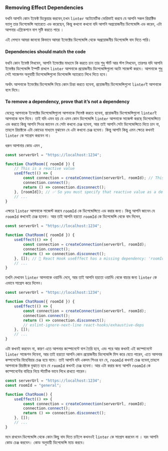 ### Removing Effect Dependencies

যখনি আপনি কোন ইফেক্ট ডিক্লেয়ার করবেন,তখন `linter` অটোমেটিক ভেরিফাই করবে যে আপনি সকল রিয়াক্টিভ ভ্যালু তার ডিপেন্ডেন্সি অ্যারেতে এড করেছেন, কিন্তু কখনো কখনো যদি আপনি অপ্রয়োজনীয় ডিপেন্ডেন্সি এড করেন, এটা আপনার এপ্লিকেশনে বাগ সৃষ্টি করতে পারে ।

এই লেসনে আমরা জানবো কিভাবে আমরা ইফেক্টের ডিপেন্ডেন্সি থেকে অপ্রয়োজনীয় ডিপেন্ডেন্সি বাদ দিতে পারি।

#### Dependencies should match the code

যখনি কোন ইফেক্ট লিখবেন, আপনি ইফেক্টের মাধ্যমে কি করতে চান তার শুধু স্টার্ট আর স্টপ লিখবেন, তারপর যদি আপনি ইফেক্টর ডিপেন্ডেন্সি ইম্পটি রাখলে `linter` আপনাকে প্রয়োজনীয় ডিপেন্ডেন্সিগুলো অটো সাজেস্ট করবে। আপনাকে শুধু সেই সাজেশন অনুযায়ী ডিপেন্ডেন্সিগুলো ডিপেন্ডেন্সি অ্যারেতে লিখে দিতে হবে।

অর্থাৎ আপনাকে ইফেক্টের ডিপেন্ডেন্সি নিয়ে কোন চিন্তা করতে হবেনা, প্রয়োজনীয় ডিপেন্ডেন্সিগুলো `linter`ই আপনাকে বলে দিবে।

#### To remove a dependency, prove that it’s not a dependency

যেহেতু আপনাকে ইফেক্টের ডিপেন্ডেন্সিগুলো আপনাকে সিলেক্ট করতে হবেনা, প্রয়োজনীয় ডিপেন্ডেন্সিগুলো `linter`ই আপনাকে বলে দিবে। তাই যদি এমন হয় যে এমন কোন ডিপেন্ডেন্সি `linter` আপনাকে সাজেস্ট করছে ডিপেন্ডেন্সিতে এড করতে কিন্তু আপনি সিওর জানেন যে সেটা কখনো চেঞ্জ হবেনা, আর তাই আপনি সেটা ডিপেন্ডেন্সিতে দিতে চান না, তাহলে রিয়াক্টকে এটা কোডের মাধ্যমে বুঝাবেন যে এটা কখনো চেঞ্জ হবেনা। কিন্তু আপনি কিন্তু এমন ক্ষেত্রে কখনই `linter` কে সাপ্রেস করবেন না।

ধরুন আপানার কোড এমন ,

```jsx
const serverUrl = "https://localhost:1234";

function ChatRoom({ roomId }) {
    // This is a reactive value
    useEffect(() => {
        const connection = createConnection(serverUrl, roomId); // This Effect reads that reactive value
        connection.connect();
        return () => connection.disconnect();
    }, [roomId]); // ✅ So you must specify that reactive value as a dependency of your Effect
    // ...
}
```

এক্ষত্রে `linter` আপনাকে সাজেস্ট করবে `roomId` কে ডিপেন্ডেন্সিতে এড করার জন্য। কিন্তু আপনি জানেন যে `roomId` কখনোই চেঞ্জ হবেনা। আর তাই আপনি হয়তো `roomId` কে ডিপেন্ডেন্সি থেকে বাদ দিলেন,

```jsx
const serverUrl = "https://localhost:1234";

function ChatRoom({ roomId }) {
    useEffect(() => {
        const connection = createConnection(serverUrl, roomId);
        connection.connect();
        return () => connection.disconnect();
    }, []); // 🔴 React Hook useEffect has a missing dependency: 'roomId'
    // ...
}
```

তখনি দেখবেন `linter` আপনাকে ওয়ার্নিং দেবে, আর তাই আপনি হয়তো ওয়ার্নিং থেকে বাচার জন্য `linter` কে এভাবে সাপ্রেস করে দিলেন।

```jsx
const serverUrl = "https://localhost:1234";

function ChatRoom({ roomId }) {
    useEffect(() => {
        const connection = createConnection(serverUrl, roomId);
        connection.connect();
        return () => connection.disconnect();
        // eslint-ignore-next-line react-hooks/exhaustive-deps
    }, []);
    // ...
}
```

এটা কখনই করবেন না, কারণ এতে আপনার কম্পোনেন্টে বাগ তৈরি হবে, এবং পরে আর কখনই এই কম্পোনেন্টে `linter` সাজেশন দিবেনা, আর তাই হয়তো আপনি কোন প্রয়োজনীয় ডিপেন্ডেন্সি মিস করে যেতে পারেন, এতে আপনার কম্পনেন্টের বিহেবিয়ার চেঞ্জ হয়ে যাবে। তাই আপনি যদি একদম শিওর হন যে, `roomId` কখনই চেঞ্জ হবেনা,তাহলে আপনাকে রিয়াক্টকে বুঝাতে হবে যে `roomId` কখনই চেঞ্জ হবেনা। আর এটা করার জন্য আপনি `roomId` কে কম্পোনেন্টের বাহিরে নিয়ে স্ট্যাটিক ভাবে লিখে রাখতে পারেন।

```jsx
const serverUrl = "https://localhost:1234";
const roomId = "general";

function ChatRoom() {
    useEffect(() => {
        const connection = createConnection(serverUrl, roomId);
        connection.connect();
        return () => connection.disconnect();
    }, []);
    // ...
}
```

মনে রাখবেন ডিপেন্ডেন্সি থেকে কোন কিছু বাদ দিতে চাইলে কখনওই `linter` কে সাপ্রেস করবেন না । বরং আপনি কোড চেঞ্জ করবেন। কোড অনুযায়ী ডিপেন্ডেন্সি ম্যাচ করবে।


